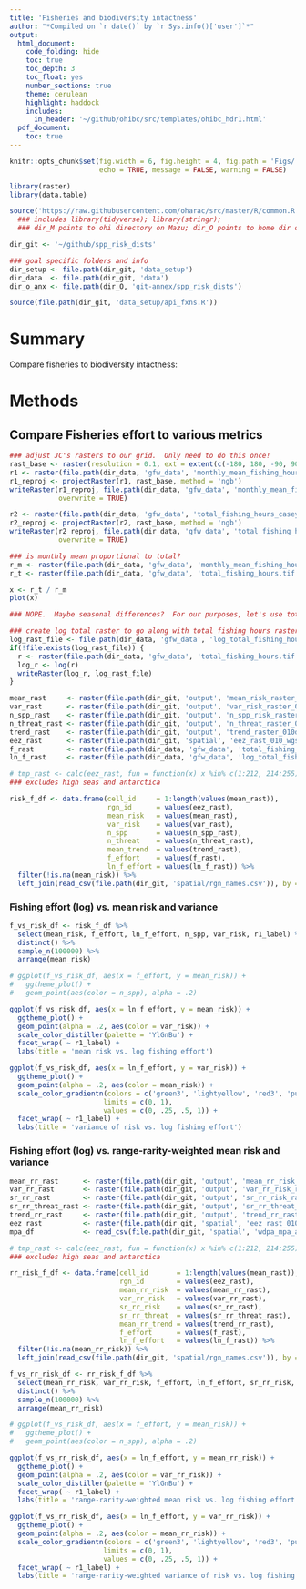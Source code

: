 ```yaml
---
title: 'Fisheries and biodiversity intactness'
author: "*Compiled on `r date()` by `r Sys.info()['user']`*"
output: 
  html_document:
    code_folding: hide
    toc: true
    toc_depth: 3
    toc_float: yes
    number_sections: true
    theme: cerulean
    highlight: haddock
    includes: 
      in_header: '~/github/ohibc/src/templates/ohibc_hdr1.html'
  pdf_document:
    toc: true
---
```


``` r

knitr::opts_chunk$set(fig.width = 6, fig.height = 4, fig.path = 'Figs/',
                      echo = TRUE, message = FALSE, warning = FALSE)

library(raster)
library(data.table)

source('https://raw.githubusercontent.com/oharac/src/master/R/common.R')
  ### includes library(tidyverse); library(stringr); 
  ### dir_M points to ohi directory on Mazu; dir_O points to home dir on Mazu

dir_git <- '~/github/spp_risk_dists'

### goal specific folders and info
dir_setup <- file.path(dir_git, 'data_setup')
dir_data  <- file.path(dir_git, 'data')
dir_o_anx <- file.path(dir_O, 'git-annex/spp_risk_dists')

source(file.path(dir_git, 'data_setup/api_fxns.R'))

```

# Summary

Compare fisheries to biodiversity intactness: 

# Methods


## Compare Fisheries effort to various metrics

``` r
### adjust JC's rasters to our grid.  Only need to do this once!
rast_base <- raster(resolution = 0.1, ext = extent(c(-180, 180, -90, 90)))
r1 <- raster(file.path(dir_data, 'gfw_data', 'monthly_mean_fishing_hours_casey.grd'))
r1_reproj <- projectRaster(r1, rast_base, method = 'ngb')
writeRaster(r1_reproj, file.path(dir_data, 'gfw_data', 'monthly_mean_fishing_hours.tif'),
            overwrite = TRUE)

r2 <- raster(file.path(dir_data, 'gfw_data', 'total_fishing_hours_casey.grd'))
r2_reproj <- projectRaster(r2, rast_base, method = 'ngb')
writeRaster(r2_reproj, file.path(dir_data, 'gfw_data', 'total_fishing_hours.tif'),
            overwrite = TRUE)
```

``` r
### is monthly mean proportional to total?
r_m <- raster(file.path(dir_data, 'gfw_data', 'monthly_mean_fishing_hours.tif'))
r_t <- raster(file.path(dir_data, 'gfw_data', 'total_fishing_hours.tif'))

x <- r_t / r_m
plot(x)

### NOPE.  Maybe seasonal differences?  For our purposes, let's use total.
```

``` r

### create log total raster to go along with total fishing hours raster.  
log_rast_file <- file.path(dir_data, 'gfw_data', 'log_total_fishing_hours.tif')
if(!file.exists(log_rast_file)) {
  r <- raster(file.path(dir_data, 'gfw_data', 'total_fishing_hours.tif'))
  log_r <- log(r)
  writeRaster(log_r, log_rast_file)
}
```

``` r

mean_rast     <- raster(file.path(dir_git, 'output', 'mean_risk_raster_010deg.tif'))
var_rast      <- raster(file.path(dir_git, 'output', 'var_risk_raster_010deg.tif'))
n_spp_rast    <- raster(file.path(dir_git, 'output', 'n_spp_risk_raster_010deg.tif'))
n_threat_rast <- raster(file.path(dir_git, 'output', 'n_threat_raster_010deg.tif'))
trend_rast    <- raster(file.path(dir_git, 'output', 'trend_raster_010deg.tif'))
eez_rast      <- raster(file.path(dir_git, 'spatial', 'eez_rast_010_wgs84.tif'))
f_rast        <- raster(file.path(dir_data, 'gfw_data', 'total_fishing_hours.tif'))
ln_f_rast     <- raster(file.path(dir_data, 'gfw_data', 'log_total_fishing_hours.tif'))

# tmp_rast <- calc(eez_rast, fun = function(x) x %in% c(1:212, 214:255))
### excludes high seas and antarctica

risk_f_df <- data.frame(cell_id     = 1:length(values(mean_rast)),
                        rgn_id      = values(eez_rast),
                        mean_risk   = values(mean_rast),
                        var_risk    = values(var_rast),
                        n_spp       = values(n_spp_rast),
                        n_threat    = values(n_threat_rast),
                        mean_trend  = values(trend_rast),
                        f_effort    = values(f_rast),
                        ln_f_effort = values(ln_f_rast)) %>%
  filter(!is.na(mean_risk)) %>%
  left_join(read_csv(file.path(dir_git, 'spatial/rgn_names.csv')), by = c('rgn_id'))

```

### Fishing effort (log) vs. mean risk and variance

``` r

f_vs_risk_df <- risk_f_df %>%
  select(mean_risk, f_effort, ln_f_effort, n_spp, var_risk, r1_label) %>%
  distinct() %>%
  sample_n(100000) %>%
  arrange(mean_risk)

# ggplot(f_vs_risk_df, aes(x = f_effort, y = mean_risk)) +
#   ggtheme_plot() +
#   geom_point(aes(color = n_spp), alpha = .2)

ggplot(f_vs_risk_df, aes(x = ln_f_effort, y = mean_risk)) +
  ggtheme_plot() +
  geom_point(alpha = .2, aes(color = var_risk)) +
  scale_color_distiller(palette = 'YlGnBu') +
  facet_wrap( ~ r1_label) +
  labs(title = 'mean risk vs. log fishing effort')

ggplot(f_vs_risk_df, aes(x = ln_f_effort, y = var_risk)) +
  ggtheme_plot() +
  geom_point(alpha = .2, aes(color = mean_risk)) +
  scale_color_gradientn(colors = c('green3', 'lightyellow', 'red3', 'purple4'),
                       limits = c(0, 1),
                       values = c(0, .25, .5, 1)) +
  facet_wrap( ~ r1_label) +
  labs(title = 'variance of risk vs. log fishing effort')

```

### Fishing effort (log) vs. range-rarity-weighted mean risk and variance


``` r

mean_rr_rast      <- raster(file.path(dir_git, 'output', 'mean_rr_risk_raster_010deg.tif'))
var_rr_rast       <- raster(file.path(dir_git, 'output', 'var_rr_risk_raster_010deg.tif'))
sr_rr_rast        <- raster(file.path(dir_git, 'output', 'sr_rr_risk_raster_010deg.tif'))
sr_rr_threat_rast <- raster(file.path(dir_git, 'output', 'sr_rr_threat_raster_010deg.tif'))
trend_rr_rast     <- raster(file.path(dir_git, 'output', 'trend_rr_raster_010deg.tif'))
eez_rast          <- raster(file.path(dir_git, 'spatial', 'eez_rast_010_wgs84.tif'))
mpa_df            <- read_csv(file.path(dir_git, 'spatial', 'wdpa_mpa_area_010_wgs84.csv'))

# tmp_rast <- calc(eez_rast, fun = function(x) x %in% c(1:212, 214:255))
### excludes high seas and antarctica

rr_risk_f_df <- data.frame(cell_id       = 1:length(values(mean_rast)),
                           rgn_id        = values(eez_rast),
                           mean_rr_risk  = values(mean_rr_rast),
                           var_rr_risk   = values(var_rr_rast),
                           sr_rr_risk    = values(sr_rr_rast),
                           sr_rr_threat  = values(sr_rr_threat_rast),
                           mean_rr_trend = values(trend_rr_rast),
                           f_effort      = values(f_rast),
                           ln_f_effort   = values(ln_f_rast)) %>%
  filter(!is.na(mean_rr_risk)) %>%
  left_join(read_csv(file.path(dir_git, 'spatial/rgn_names.csv')), by = c('rgn_id'))

```


``` r

f_vs_rr_risk_df <- rr_risk_f_df %>%
  select(mean_rr_risk, var_rr_risk, f_effort, ln_f_effort, sr_rr_risk, r1_label) %>%
  distinct() %>%
  sample_n(100000) %>%
  arrange(mean_rr_risk)

# ggplot(f_vs_risk_df, aes(x = f_effort, y = mean_risk)) +
#   ggtheme_plot() +
#   geom_point(aes(color = n_spp), alpha = .2)

ggplot(f_vs_rr_risk_df, aes(x = ln_f_effort, y = mean_rr_risk)) +
  ggtheme_plot() +
  geom_point(alpha = .2, aes(color = var_rr_risk)) +
  scale_color_distiller(palette = 'YlGnBu') +
  facet_wrap( ~ r1_label) +
  labs(title = 'range-rarity-weighted mean risk vs. log fishing effort')

ggplot(f_vs_rr_risk_df, aes(x = ln_f_effort, y = var_rr_risk)) +
  ggtheme_plot() +
  geom_point(alpha = .2, aes(color = mean_rr_risk)) +
  scale_color_gradientn(colors = c('green3', 'lightyellow', 'red3', 'purple4'),
                       limits = c(0, 1),
                       values = c(0, .25, .5, 1)) +
  facet_wrap( ~ r1_label) +
  labs(title = 'range-rarity-weighted variance of risk vs. log fishing effort')

```

